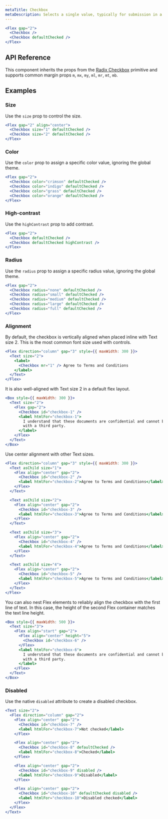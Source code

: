 ```yaml
---
metaTitle: Checkbox
metaDescription: Selects a single value, typically for submission in a form.
---
```


```jsx live=true
<Flex gap="2">
  <Checkbox />
  <Checkbox defaultChecked />
</Flex>
```

## API Reference

This component inherits the props from the [Radix Checkbox](/primitives/docs/components/checkbox) primitive and supports common margin props `m`, `mx`, `my`, `ml`, `mr`, `mt`, `mb`.

<ThemesPropsTable name="checkbox" />

## Examples

### Size

Use the `size` prop to control the size.

```jsx live=true
<Flex gap="2" align="center">
  <Checkbox size="1" defaultChecked />
  <Checkbox size="2" defaultChecked />
</Flex>
```

### Color

Use the `color` prop to assign a specific color value, ignoring the global theme.

```jsx live=true
<Flex gap="2">
  <Checkbox color="crimson" defaultChecked />
  <Checkbox color="indigo" defaultChecked />
  <Checkbox color="grass" defaultChecked />
  <Checkbox color="orange" defaultChecked />
</Flex>
```

### High-contrast

Use the `highContrast` prop to add contrast.

```jsx live=true
<Flex gap="2">
  <Checkbox defaultChecked />
  <Checkbox defaultChecked highContrast />
</Flex>
```

### Radius

Use the `radius` prop to assign a specific radius value, ignoring the global theme.

```jsx live=true
<Flex gap="2">
  <Checkbox radius="none" defaultChecked />
  <Checkbox radius="small" defaultChecked />
  <Checkbox radius="medium" defaultChecked />
  <Checkbox radius="large" defaultChecked />
  <Checkbox radius="full" defaultChecked />
</Flex>
```

### Alignment

By default, the checkbox is vertically aligned when placed inline with Text size 2. This is the most common font size used with controls.

```jsx live="true"
<Flex direction="column" gap="3" style={{ maxWidth: 300 }}>
  <Text size="2">
    <label>
      <Checkbox mr="1" /> Agree to Terms and Conditions
    </label>
  </Text>
</Flex>
```

It is also well-aligned with Text size 2 in a default flex layout.

```jsx live="true"
<Box style={{ maxWidth: 300 }}>
  <Text size="2">
    <Flex gap="2">
      <Checkbox id="checkbox-1" />
      <label htmlFor="checkbox-1">
        I understand that these documents are confidential and cannot be shared
        with a third party.
      </label>
    </Flex>
  </Text>
</Box>
```

Use center alignment with other Text sizes.

```jsx live="true"
<Flex direction="column" gap="3" style={{ maxWidth: 300 }}>
  <Text asChild size="1">
    <Flex align="center" gap="2">
      <Checkbox id="checkbox-2" />
      <label htmlFor="checkbox-2">Agree to Terms and Conditions</label>
    </Flex>
  </Text>

  <Text asChild size="2">
    <Flex align="center" gap="2">
      <Checkbox id="checkbox-3" />
      <label htmlFor="checkbox-3">Agree to Terms and Conditions</label>
    </Flex>
  </Text>

  <Text asChild size="3">
    <Flex align="center" gap="2">
      <Checkbox id="checkbox-4" />
      <label htmlFor="checkbox-4">Agree to Terms and Conditions</label>
    </Flex>
  </Text>

  <Text asChild size="4">
    <Flex align="center" gap="2">
      <Checkbox id="checkbox-5" />
      <label htmlFor="checkbox-5">Agree to Terms and Conditions</label>
    </Flex>
  </Text>
</Flex>
```

You can also nest Flex elements to reliably align the checkbox with the first line of text. In this case, the height of the second Flex container matches the text line height.

```jsx live="true"
<Box style={{ maxWidth: 500 }}>
  <Text size="3">
    <Flex align="start" gap="2">
      <Flex align="center" height="5">
        <Checkbox id="checkbox-6" />
      </Flex>
      <label htmlFor="checkbox-6">
        I understand that these documents are confidential and cannot be shared
        with a third party.
      </label>
    </Flex>
  </Text>
</Box>
```

### Disabled

Use the native `disabled` attribute to create a disabled checkbox.

```jsx live="true"
<Text size="2">
  <Flex direction="column" gap="2">
    <Flex align="center" gap="2">
      <Checkbox id="checkbox-7" />
      <label htmlFor="checkbox-7">Not checked</label>
    </Flex>

    <Flex align="center" gap="2">
      <Checkbox id="checkbox-8" defaultChecked />
      <label htmlFor="checkbox-8">Checked</label>
    </Flex>

    <Flex align="center" gap="2">
      <Checkbox id="checkbox-9" disabled />
      <label htmlFor="checkbox-9">Disabled</label>
    </Flex>

    <Flex align="center" gap="2">
      <Checkbox id="checkbox-10" defaultChecked disabled />
      <label htmlFor="checkbox-10">Disabled checked</label>
    </Flex>
  </Flex>
</Text>
```

